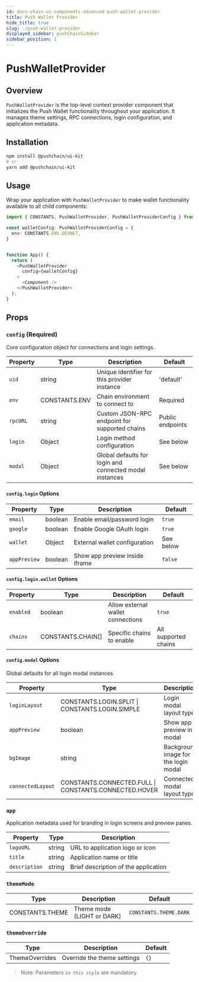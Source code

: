 ```yaml
---
id: docs-chain-ui-components-advanced-push-wallet-provider
title: Push Wallet Provider
hide_title: true
slug: ./push-wallet-provider
displayed_sidebar: pushChainSidebar
sidebar_position: 1
---
```



# PushWalletProvider

## Overview

`PushWalletProvider` is the top-level context provider component that initializes the Push Wallet functionality throughout your application. It manages theme settings, RPC connections, login configuration, and application metadata.

## Installation

```bash
npm install @pushchain/ui-kit
# or
yarn add @pushchain/ui-kit
```

## Usage

Wrap your application with `PushWalletProvider` to make wallet functionality available to all child components:

<Tabs className="codetabs" groupId="code-examples">
  <TabItem value="react" attributes={{className: "codetab react"}} default>

```typescript
import { CONSTANTS, PushWalletProvider, PushWalletProviderConfig } from '@pushchain/ui-kit';

const walletConfig: PushWalletProviderConfig = {
  env: CONSTANTS.ENV.DEVNET,
}


function App() {
  return (
    <PushWalletProvider
      config={walletConfig}
    >
      <Component />
    </PushWalletProvider>
  );
}
```

 </TabItem>
</Tabs>

## Props

### `config` (Required)

Core configuration object for connections and login settings.

| Property | Type          | Description                                             | Default          |
| -------- | ------------- | ------------------------------------------------------- | ---------------- |
| `uid`    | string        | Unique identifier for this provider instance            | 'default'        |
| _`env`_  | CONSTANTS.ENV | Chain environment to connect to                         | Required         |
| `rpcURL` | string        | Custom JSON-RPC endpoint for supported chains           | Public endpoints |
| `login`  | Object        | Login method configuration                              | See below        |
| `modal`  | Object        | Global defaults for login and connected modal instances | See below        |

#### `config.login` Options

| Property     | Type    | Description                    | Default   |
| ------------ | ------- | ------------------------------ | --------- |
| `email`      | boolean | Enable email/password login    | `true`    |
| `google`     | boolean | Enable Google OAuth login      | `true`    |
| `wallet`     | Object  | External wallet configuration  | See below |
| `appPreview` | boolean | Show app preview inside iframe | `false`   |

#### `config.login.wallet` Options

| Property  | Type              | Description                       | Default              |
| --------- | ----------------- | --------------------------------- | -------------------- |
| `enabled` | boolean           | Allow external wallet connections | `true`               |
| `chains`  | CONSTANTS.CHAIN[] | Specific chains to enable         | All supported chains |

#### `config.modal` Options

Global defaults for all login modal instances.

| Property          | Type                                                  | Description                          | Default                |
| ----------------- | ----------------------------------------------------- | ------------------------------------ | ---------------------- |
| `loginLayout`     | CONSTANTS.LOGIN.SPLIT \| CONSTANTS.LOGIN.SIMPLE       | Login modal layout type              | CONSTANTS.LOGIN.SIMPLE |
| `appPreview`      | boolean                                               | Show app preview in modal            | `false`                |
| `bgImage`         | string                                                | Background image for the login modal | None                   |
| `connectedLayout` | CONSTANTS.CONNECTED.FULL \| CONSTANTS.CONNECTED.HOVER | Connected modal layout type          | None                   |

### `app`

Application metadata used for branding in login screens and preview panes.

| Property      | Type   | Description                          |
| ------------- | ------ | ------------------------------------ |
| `logoURL`     | string | URL to application logo or icon      |
| `title`       | string | Application name or title            |
| `description` | string | Brief description of the application |

### `themeMode`

| Type            | Description                | Default                |
| --------------- | -------------------------- | ---------------------- |
| CONSTANTS.THEME | Theme mode (LIGHT or DARK) | `CONSTANTS.THEME.DARK` |

### `themeOverride`

| Type           | Description                 | Default |
| -------------- | --------------------------- | ------- |
| ThemeOverrides | Override the theme settings | `{}`    |

> Note: Parameters _`in this style`_ are mandatory.
